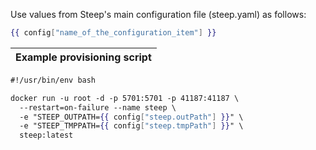 Use values from Steep's main configuration file (steep.yaml) as follows:

```handlebars
{{ config["name_of_the_configuration_item"] }}
```

| Example provisioning script |
| --------------------------- |

```handlebars
#!/usr/bin/env bash

docker run -u root -d -p 5701:5701 -p 41187:41187 \
  --restart=on-failure --name steep \
  -e "STEEP_OUTPATH={{ config["steep.outPath"] }}" \
  -e "STEEP_TMPPATH={{ config["steep.tmpPath"] }}" \
  steep:latest
```

